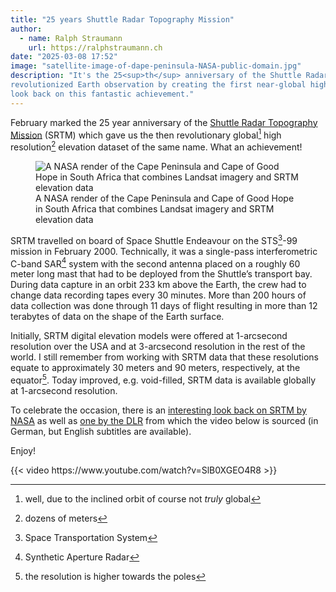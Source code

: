```yaml
---
title: "25 years Shuttle Radar Topography Mission"
author:
  - name: Ralph Straumann
    url: https://ralphstraumann.ch
date: "2025-03-08 17:52"
image: "satellite-image-of-dape-peninsula-NASA-public-domain.jpg"
description: "It's the 25<sup>th</sup> anniversary of the Shuttle Radar Topography Mission (SRTM)! This mission 
revolutionized Earth observation by creating the first near-global high-resolution digital elevation model. A 
look back on this fantastic achievement."
---
```


February marked the 25 year anniversary of the 
[Shuttle Radar Topography Mission](https://en.wikipedia.org/wiki/Shuttle_Radar_Topography_Mission) 
(SRTM) which gave us the then revolutionary global^[well, due to the inclined orbit 
of course not *truly* global] high resolution^[dozens of meters] elevation dataset 
of the same name. What an achievement!

![A NASA render of the Cape Peninsula and Cape of Good Hope in South Africa that combines Landsat imagery and SRTM elevation data](satellite-image-of-dape-peninsula-NASA-public-domain.jpg "A NASA render of the Cape Peninsula and Cape of Good Hope in South Africa that combines Landsat imagery and SRTM elevation data")
 
SRTM travelled on board of Space Shuttle Endeavour on the STS^[Space Transportation 
System]-99 mission in February 2000. Technically, it was a single-pass interferometric 
C-band SAR^[Synthetic Aperture Radar] system with the second antenna placed on a roughly 
60 meter long mast that had to be deployed from the Shuttle's transport bay. During 
data capture in an orbit 233 km above the Earth, the crew had to change data recording 
tapes every 30 minutes. More than 200 hours of data collection was done through 11 
days of flight resulting in more than 12 terabytes of data on the shape of the Earth 
surface. 

Initially, SRTM digital elevation models were offered at 1-arcsecond resolution over 
the USA and at 3-arcsecond resolution in the rest of the world. I still remember 
from working with SRTM data that these resolutions equate to approximately 30 meters 
and 90 meters, respectively, at the equator^[the resolution is higher towards the 
poles]. Today improved, e.g. void-filled, SRTM data is available globally at 
1-arcsecond resolution.

To celebrate the occasion, there is an 
[interesting look back on SRTM by NASA](https://www.nasa.gov/history/25-years-ago-sts-99-the-shuttle-radar-topography-mission/) 
as well as [one by the DLR](https://www.dlr.de/en/latest/news/2025/how-a-space-shuttle-mission-revolutionised-earth-observation) 
from which the video below is sourced (in German, but English subtitles are available). 

Enjoy!

{{< video https://www.youtube.com/watch?v=SlB0XGEO4R8 >}}
